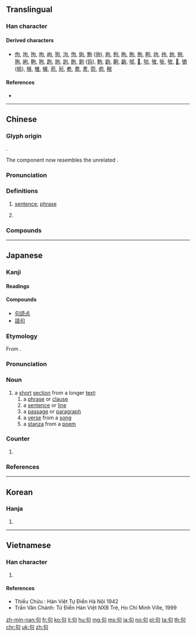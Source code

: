 {{character info/new}}
{{also|可|旬|勾}}
==Translingual==
{{stroke order|strokes=5}}

===Han character===
{{Han char|rn=30|rad=口|as=02|sn=5|four=27620|canj=PR|ids=⿹勹口}}

====Derived characters====
* [[佝]], [[坸]], [[拘]], [[呴]], [[岣]], [[狗]], [[泃]], [[怐]], [[姁]], [[駒]] ([[驹]]), [[玽]], [[枸]], [[昫]], [[朐]], [[胊]], [[眗]], [[竘]], [[袧]], [[蚼]], [[夠]], [[翑]], [[絇]], [[軥]], [[豞]], [[跔]], [[豿]], [[訽]], [[䣱]], [[鉤]] ([[钩]]), [[鮈]], [[鼩]], [[齁]], [[齣]], [[邭]], [[𠛎]], [[劬]], [[敂]], [[斪]], [[欨]], [[𦐛]], [[鴝]] ([[鸲]]), [[够]], [[雊]], [[䵶]], [[苟]], [[茍]], [[耇]], [[耈]], [[耉]], [[笱]], [[痀]], [[䅓]]

====References====
* {{Han ref|kx=0171.110|dkj=03234|dj=0382.010|hdz=10571.030|uh=53E5|ud=21477|bh=A579|bd=42361}}

----

==Chinese==
{{zh-forms}}

===Glyph origin===
{{Han etym}}
{{Han compound|丩|口|c1=p|c2=s|ls=psc}}.

The {{zh-l|*丩}} component now resembles the unrelated {{zh-l|*勹}}.

===Pronunciation===
{{zh-pron
|m=jù/gōu
|c=geoi3
|h=pfs=ki
|md=guó
|mn=kù/zz:kì
|w=2jy
|mc=y
|oc=y
|ma=zh-jù.ogg
|cat=n,cls
}}

===Definitions===
{{zh-hanzi}}

# [[sentence]]; [[phrase]]
# {{zh-classifier|[[sentence]]s}}
#: {{zh-x|他 一共 也 沒 說 幾 句 話。|He didn't say much. [lit. He didn't say many sentences.]}}

===Compounds===
{{zh-der|句點|句讀|句法|句號|句型|句子|句子成分|句鐘|一字半句|一替一句|一言半句|三言兩句|佳句|例句|俳句|倒句|倒裝句|倨句|偶句對|兩句半|冗詞贅句|分句|判斷句|包孕句|句卒|句吳|句度|句廉|句式|句戟|句斷|句格|句無|句脈|句芒|句踐|句踐復國|句重音|句驪|名句|命令句|單句|單句對|單部句|垛句|奇文瑰句|字句|字斟句酌|尋章摘句|對句|形容句|彫章鏤句|意謂繁句|感嘆句|拗句|排句|描寫句|換句話說|搜章擿句|摘句尋章|摛章繪句|敘事句|敘述句|文句|新句|斷句|斷章截句|斷章摘句|有無句|條件句|概念句|樂句|死句|沉吟章句|法句經|法華文句|活句|清詞麗句|琢句|當句對|疊句|疑問句|短句|破句|祈使句|竄句|累句|絕句|繁句|聯句|表態句|複句|覓句|詞句|詩句|語句|警句|費句|起句|辭句|逐字逐句|造句|連句|遣辭用句|鄙言累句|鉤章棘句|錦囊佳句|鍊句|長句|長短句|閉門覓句|陳述句|險句|集句|雕章繢句|雕章鏤句|雙部句|章句|章句之徒|章句儒|章決句斷|高句麗}}

----

==Japanese==

===Kanji===
{{ja-kanji|grade=5|rs=口02}}

====Readings====
{{ja-readings
|goon=[[く]] (ku)
|kanon=[[く]] (ku), {{non-joyo-reading}} [[こう]] (kō)
|nanori=[[すく]] (suku)
}}

====Compounds====
{{der-top|Compounds}}
* [[句読点]]
* [[語句]]
{{der-bottom}}

===Etymology===
{{ja-kanjitab|yomi=o|く}}
From {{etyl|ltc|ja|sort=く}} {{m|zh|句|tr=kju<sup>H</sup>||phrase}}.

===Pronunciation===
{{ja-pron|yomi=goon|く|acc=1|acc_ref=DJR}}

===Noun===
{{ja-noun|く}}

# a [[short]] [[section]] from a longer [[text]]:
## a [[phrase]] or [[clause]]
## a [[sentence]] or [[line]]
## a [[passage]] or [[paragraph]]
## a [[verse]] from a [[song]]
## a [[stanza]] from a [[poem]]

===Counter===
{{ja-pos|counter|く}}

# {{non-gloss definition|[[counter]] for [[stanza]]s from a [[poem]] or for [[haiku]]}}

===References===
<references/>

----

==Korean==

===Hanja===
{{ko-hanja|hangeul=[[구]], [[귀]]|rv=gu, gwi|mr=ku, kwi}}

# {{defn|lang=ko|sort=口02}}

----

==Vietnamese==

===Han character===
{{vi-hantu|[[câu]], [[cú]], [[cấu]]|rs=口02}}

# {{defn|lang=vi|sort=口02}}

====References====
* Thiều Chửu : Hán Việt Tự Điển Hà Nội 1942
* Trần Văn Chánh: Từ Điển Hán Việt NXB Trẻ, Ho Chi Minh Ville, 1999

[[zh-min-nan:句]]
[[fr:句]]
[[ko:句]]
[[li:句]]
[[hu:句]]
[[mg:句]]
[[ms:句]]
[[ja:句]]
[[no:句]]
[[pl:句]]
[[ta:句]]
[[th:句]]
[[chr:句]]
[[uk:句]]
[[zh:句]]